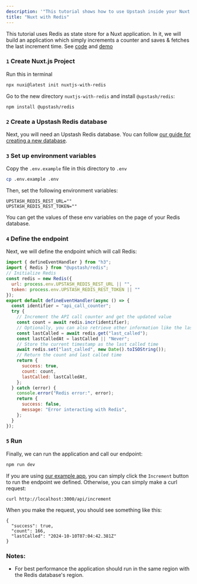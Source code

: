 ```yaml
---
description: '"This tutorial shows how to use Upstash inside your Nuxt application."'
title: "Nuxt with Redis"
---
```

This tutorial uses Redis as state store for a Nuxt application. In it, we will build an application
which simply increments a counter and saves & fetches the last increment time.
See [code](https://github.com/upstash/examples/tree/master/examples/nuxt-with-redis) and
[demo](https://nuxt-with-redis.vercel.app)
### `1` Create Nuxt.js Project
Run this in terminal
```bash
npx nuxi@latest init nuxtjs-with-redis
```
Go to the new directory `nuxtjs-with-redis` and install `@upstash/redis`:
```
npm install @upstash/redis
```
### `2` Create a Upstash Redis database
Next, you will need an Upstash Redis database. You can follow
[our guide for creating a new database](https://upstash.com/docs/redis/overall/getstarted).
### `3` Set up environment variables
Copy the `.env.example` file in this directory to `.env`
```bash
cp .env.example .env
```
Then, set the following environment variables:
```
UPSTASH_REDIS_REST_URL=""
UPSTASH_REDIS_REST_TOKEN=""
```
You can get the values of these env variables on the page of your Redis database.
### `4` Define the endpoint
Next, we will define the endpoint which will call Redis:
```javascript title="server/api/increment.ts"
import { defineEventHandler } from "h3";
import { Redis } from "@upstash/redis";
// Initialize Redis
const redis = new Redis({
  url: process.env.UPSTASH_REDIS_REST_URL || "",
  token: process.env.UPSTASH_REDIS_REST_TOKEN || ""
});
export default defineEventHandler(async () => {
  const identifier = "api_call_counter";
  try {
    // Increment the API call counter and get the updated value
    const count = await redis.incr(identifier);
    // Optionally, you can also retrieve other information like the last time it was called
    const lastCalled = await redis.get("last_called");
    const lastCalledAt = lastCalled || "Never";
    // Store the current timestamp as the last called time
    await redis.set("last_called", new Date().toISOString());
    // Return the count and last called time
    return {
      success: true,
      count: count,
      lastCalled: lastCalledAt,
    };
  } catch (error) {
    console.error("Redis error:", error);
    return {
      success: false,
      message: "Error interacting with Redis",
    };
  }
});
```
### `5` Run
Finally, we can run the application and call our endpoint:
```bash
npm run dev
```
If you are using [our example app](https://github.com/upstash/examples/tree/master/examples/nuxt-with-redis),
you can simply click the `Increment` button to run the endpoint we defined.
Otherwise, you can simply make a curl request:
```
curl http://localhost:3000/api/increment
```
When you make the request, you should see something like this:
```
{
  "success": true,
  "count": 166,
  "lastCalled": "2024-10-10T07:04:42.381Z"
}
```
### Notes:
- For best performance the application should run in the same region with the
  Redis database's region.
